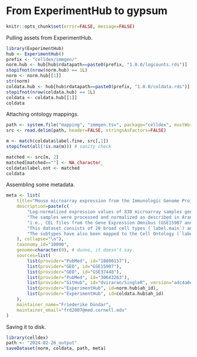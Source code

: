 # From ExperimentHub to gypsum

```r
knitr::opts_chunk$set(error=FALSE, message=FALSE)
```

Pulling assets from ExperimentHub.

```r
library(ExperimentHub)
hub <- ExperimentHub()
prefix <- "celldex/immgen/"
norm.hub <- hub[hub$rdatapath==paste0(prefix, "1.0.0/logcounts.rds")]
stopifnot(nrow(norm.hub) == 1L)
norm <- norm.hub[[1]]
str(norm)
coldata.hub <- hub[hub$rdatapath==paste0(prefix, "1.0.0/coldata.rds")]
stopifnot(nrow(coldata.hub) == 1L)
coldata <- coldata.hub[[1]]
coldata
```

Attaching ontology mappings.

```r
path <- system.file("mapping", "immgen.tsv", package="celldex", mustWork=TRUE)
src <- read.delim(path, header=FALSE, stringsAsFactors=FALSE)

m <- match(coldata$label.fine, src[,1])
stopifnot(all(!is.na(m))) # sanity check

matched <- src[m, 2]
matched[matched==""] <- NA_character_
coldata$label.ont <- matched
coldata
```

Assembling some metadata.

```r
meta <- list(
    title="Mouse microarray expression from the Immunologic Genome Project",
    description=paste(c(
        "Log-normalized expression values of 830 microarray samples generated by the Immunologic Genome Project (ImmGen, http://www.immgen.org) from pure populations of murine immune cells.",
        "The samples were processed and normalized as described in Aran, Looney and Liu et al. (2019),",
        "i.e., CEL files from the Gene Expression Omnibus (GSE15907 and GSE37448) were processed using RMA normalization on probe-level data.",
        "This dataset consists of 20 broad cell types (`label.main`) and 253 finely resolved cell subtypes (`label.fine`).",
        "The subtypes have also been mapped to the Cell Ontology (`label.ont`)."
    ), collapse="\n"),
    taxonomy_id="10090",
    genome=character(0), # dunno, it doesn't say.
    sources=list(
        list(provider="PubMed", id="18800157"),
        list(provider="GEO", id="GSE15907"),
        list(provider="GEO", id="GSE37448"),
        list(provider="PubMed", id="30643263"),
        list(provider="GitHub", id="dviraran/SingleR", version="adc4a0e4d5cfa79db18f3821f51a02cbd6484710"),
        list(provider="ExperimentHub", id=norm.hub$ah_id),
        list(provider="ExperimentHub", id=coldata.hub$ah_id)
    ),
    maintainer_name="Friederike Dündar",
    maintainer_email="frd2007@med.cornell.edu"
)
```

Saving it to disk.

```r
library(celldex)
path <- "2024-02-26_output"
saveDataset(norm, coldata, path, meta)
```
